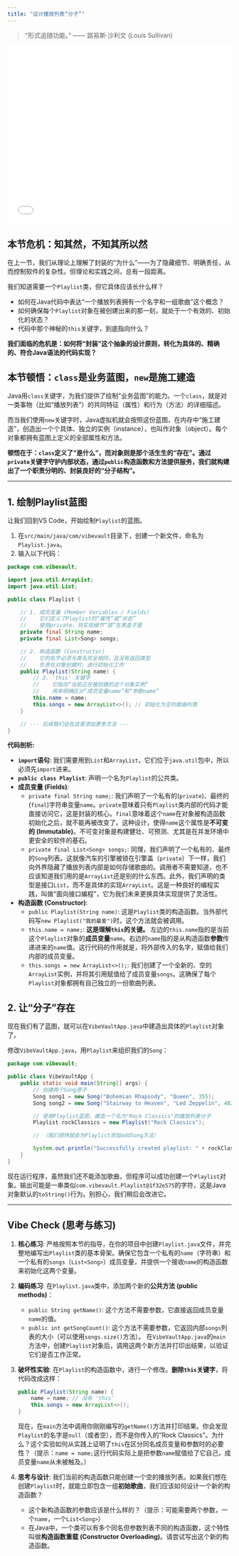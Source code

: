 ```yaml
---
title: "设计播放列表“分子”"
---
```


> "形式追随功能。" —— 路易斯·沙利文 (Louis Sullivan)

::: {.video-container}
<iframe src="//player.bilibili.com/player.html?bvid=BV1oGapzsEet&page=1" scrolling="no" border="0" frameborder="no" framespacing="0" allowfullscreen="true" width="100%" height="400"></iframe>
:::

## 本节危机：知其然，不知其所以然

在上一节，我们从理论上理解了封装的“为什么”——为了隐藏细节、明确责任，从而控制软件的复杂性。但理论和实践之间，总有一段距离。

我们知道需要一个`Playlist`类，但它具体应该长什么样？

*   如何在Java代码中表达“一个播放列表拥有一个名字和一组歌曲”这个概念？
*   如何确保每个`Playlist`对象在被创建出来的那一刻，就处于一个有效的、初始化的状态？
*   代码中那个神秘的`this`关键字，到底指向什么？

**我们面临的危机是：如何将“封装”这个抽象的设计原则，转化为具体的、精确的、符合Java语法的代码实现？**

## 本节顿悟：`class`是业务蓝图，`new`是施工建造

Java用`class`关键字，为我们提供了绘制“业务蓝图”的能力。一个`class`，就是对一类事物（比如“播放列表”）的共同特征（属性）和行为（方法）的详细描述。

而当我们使用`new`关键字时，Java虚拟机就会按照这份蓝图，在内存中“施工建造”，创造出一个个具体、独立的实例（instance），也叫作对象（object）。每个对象都拥有蓝图上定义的全部属性和方法。

**顿悟在于：`class`定义了“是什么”，而对象则是那个活生生的“存在”。通过`private`关键字守护内部状态，通过`public`构造函数和方法提供服务，我们就构建出了一个职责分明的、封装良好的“分子结构”。**

---

## 1. 绘制Playlist蓝图

让我们回到VS Code，开始绘制`Playlist`的蓝图。

1.  在`src/main/java/com/vibevault`目录下，创建一个新文件，命名为`Playlist.java`。
2.  输入以下代码：

```java
package com.vibevault;

import java.util.ArrayList;
import java.util.List;

public class Playlist {

    // 1. 成员变量 (Member Variables / Fields)
    //    它们定义了Playlist的“属性”或“状态”
    //    使用private，将实现细节“锁”在黑盒子里
    private final String name;
    private final List<Song> songs;

    // 2. 构造函数 (Constructor)
    //    它的名字必须与类名完全相同，且没有返回类型
    //    负责在对象创建时，进行初始化工作
    public Playlist(String name) {
        // 3. 'this' 关键字
        //    它指向“当前正在被创建的这个对象实例”
        //    用来明确区分“成员变量name”和“参数name”
        this.name = name;
        this.songs = new ArrayList<>(); // 初始化为空的歌曲列表
    }

    // --- 后续我们会在这里添加更多方法 ---
}
```

**代码剖析:**

*   **`import`语句**: 我们需要用到`List`和`ArrayList`，它们位于`java.util`包中，所以必须先`import`进来。
*   **`public class Playlist`**: 声明一个名为`Playlist`的公共类。
*   **成员变量 (Fields)**:
    *   `private final String name;`: 我们声明了一个私有的(`private`)、最终的(`final`)字符串变量`name`。`private`意味着只有`Playlist`类内部的代码才能直接访问它，这是封装的核心。`final`意味着这个`name`在对象被构造函数初始化之后，就不能再被改变了。这种设计，使得`name`这个属性是**不可变的 (Immutable)**。不可变对象是构建健壮、可预测、尤其是在并发环境中更安全的软件的基石。
    *   `private final List<Song> songs;`: 同理，我们声明了一个私有的、最终的`Song`列表。这就像汽车的引擎被锁在引擎盖（`private`）下一样，我们向外界隐藏了播放列表内部是如何存储歌曲的。调用者不需要知道，也不应该知道我们用的是`ArrayList`还是别的什么东西。此外，我们声明的类型是接口`List`，而不是具体的实现`ArrayList`。这是一种良好的编程实践，叫做“面向接口编程”，它为我们未来更换具体实现提供了灵活性。
*   **构造函数 (Constructor)**:
    *   `public Playlist(String name)`: 这是`Playlist`类的构造函数。当外部代码写`new Playlist("我的最爱")`时，这个方法就会被调用。
    *   `this.name = name;`: **这是理解`this`的关键。** 左边的`this.name`指的是当前这个`Playlist`对象的**成员变量**`name`。右边的`name`指的是从构造函数**参数**传递进来的`name`值。这行代码的作用就是，将外部传入的名字，赋值给我们内部的成员变量。
    *   `this.songs = new ArrayList<>();`: 我们创建了一个全新的、空的`ArrayList`实例，并将其引用赋值给了成员变量`songs`。这确保了每个`Playlist`对象都拥有自己独立的一份歌曲列表。

## 2. 让“分子”存在

现在我们有了蓝图，就可以在`VibeVaultApp.java`中建造出具体的`Playlist`对象了。

修改`VibeVaultApp.java`，用`Playlist`来组织我们的`Song`：

```java
package com.vibevault;

public class VibeVaultApp {
    public static void main(String[] args) {
        // 创建两个Song原子
        Song song1 = new Song("Bohemian Rhapsody", "Queen", 355);
        Song song2 = new Song("Stairway to Heaven", "Led Zeppelin", 482);

        // 使用Playlist蓝图，建造一个名为"Rock Classics"的播放列表分子
        Playlist rockClassics = new Playlist("Rock Classics");

        // （我们很快就会为Playlist添加addSong方法）

        System.out.println("Successfully created playlist: " + rockClassics); // 这里会调用默认的toString方法
    }
}
```

现在运行程序，虽然我们还不能添加歌曲，但程序可以成功创建一个`Playlist`对象。输出可能是一串类似`com.vibevault.Playlist@1f32e575`的字符，这是Java对象默认的`toString()`行为。别担心，我们稍后会改进它。

---

## Vibe Check (思考与练习)

1.  **核心练习**:
    严格按照本节的指导，在你的项目中创建`Playlist.java`文件，并完整地编写出`Playlist`类的基本骨架。确保它包含一个私有的`name`（字符串）和一个私有的`songs`（`List<Song>`）成员变量，并提供一个接收`name`的构造函数来初始化这两个变量。

2.  **编码练习**:
    在`Playlist.java`类中，添加两个新的**公共方法 (public methods)**：
    *   `public String getName()`: 这个方法不需要参数，它直接返回成员变量`name`的值。
    *   `public int getSongCount()`: 这个方法不需要参数，它返回内部`songs`列表的大小（可以使用`songs.size()`方法）。
    在`VibeVaultApp.java`的`main`方法中，创建`Playlist`对象后，调用这两个新方法并打印出结果，以验证它们是否工作正常。

3.  **破坏性实验**:
    在`Playlist`的构造函数中，进行一个修改。**删除`this`关键字**，将代码改成这样：

    ```java
    public Playlist(String name) {
        name = name; // 没有 'this'
        this.songs = new ArrayList<>();
    }
    ```
    现在，在`main`方法中调用你刚刚编写的`getName()`方法并打印结果。你会发现`Playlist`的名字是`null`（或者空），而不是你传入的"Rock Classics"。为什么？这个实验如何从实践上证明了`this`在区分同名成员变量和参数时的必要性？（提示：`name = name;`这行代码实际上是把参数`name`赋值给了它自己，成员变量`name`从未被触及。）

4.  **思考与设计**:
    我们当前的构造函数只能创建一个空的播放列表。如果我们想在创建`Playlist`时，就能立即包含一组**初始歌曲**，我们应该如何设计一个新的构造函数？
    *   这个新构造函数的参数应该是什么样的？（提示：可能需要两个参数，一个`name`，一个`List<Song>`）
    *   在Java中，一个类可以有多个同名但参数列表不同的构造函数，这个特性叫做**构造函数重载 (Constructor Overloading)**。请尝试写出这个新的构造函数。 